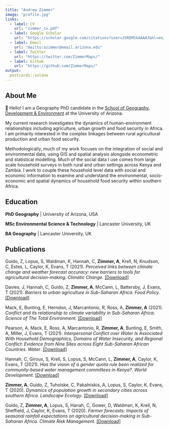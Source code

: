 ```yaml
---
title: "Andrew Zimmer"
image: "profile.jpg"
links:
  - label: CV
    url: "zimmer_cv.pdf"
  - label: Google Scholar
    url: "https://scholar.google.com/citations?user=35RDM5kAAAAJ&hl=en/"
  - label: Email
    url: "mailto:azimmer@email.arizona.edu"
  - label: Twitter
    url: "https://twitter.com/ZimmerMaps/"
  - label: Github
    url: "https://github.com/ZimmerMaps/"
output:
  postcards::solana
---
```

 
 
## About Me

👋 Hello! I am a Geography PhD candidate in the [School of Geography, Development & Environment][sgde] at the University of Arizona.

My current research investigates the dynamics of human-environment relationships including agriculture, urban growth and food security in Africa. I am primarily interested in the complex linkages between rural agricultural production and urban food security. 

Methodologically, much of my work focuses on the integration of social and environmental data, using GIS and spatial analysis alongside econometric and statistical modelling. Much of the social data I use comes from large scale household surveys in both rural and urban settings across Kenya and Zambia. I work to couple these household level data with social and economic information to examine and understand the environmental, socio-economic and spatial dynamics of household food security within southern Africa. 



## Education

**PhD Geography** | University of Arizona, USA

**MSc Environmental Science & Technology** | Lancaster University, UK

**BA Geography** | Lancaster University, UK



## Publications

Guido, Z, Lopus, S, Waldman, K, Hannah, C, **Zimmer, A**, Krell, N, Knudson, C, Estes, L, Caylor, K, Evans, T (2021). *Perceived links between climate change and weather forecast accuracy: new barriers to tools for agricultural decision-making*. *Climatic Change*. [[Download]](./Publications/guido_2021_cc.pdf){target="_blank"}


Davies, J, Hannah, C, Guido, Z, **Zimmer, A**, McCann, L, Battersby, J, Evans, T (2021). *Barriers to urban agriculture in Sub-Saharan Africa*. *Food Policy*. [[Download]](./Publications/davies_2021_fp.pdf){target="_blank"}


Mack, E, Bunting, E, Herndon, J, Marcantonio, R, Ross, A, **Zimmer, A** (2021). *Conflict and its relationship to climate variability in Sub-Saharan Africa*. *Science of The Total Environment*. [[Download]](./Publications/mack_2021_stoten.pdf){target="_blank"}


Pearson, A, Mack, E, Ross, A, Marcantonio, R, **Zimmer, A**, Bunting, E, Smith, A, Miller, J, Evans, T (2021). *Interpersonal Conflict over Water Is Associated With Household Demographiics, Domains of Water Insecurity, and Regional Conflict: Evidence from Nine Sites across Eight Sub-Saharan African Countries*. *Water*. [[Download]](./Publications/pearson_2021_water.pdf){target="_blank"}


Hannah, C, Giroux, S, Krell, S, Lopus, S, McCann, L, **Zimmer, A**, Caylor, K, Evans, T (2021). *Has the vision of a gender quota rule been realized for community-based water management committees in Kenya?*. *World Development*. [[Download]](./Publications/hannah_2021_wd.pdf)


**Zimmer, A**, Guido, Z, Tuholske, C, Pakalniskis, A, Lopus, S, Caylor, K, Evans, T (2020). *Dynamics of population growth in secondary cities across southern Africa*. *Landscape Ecology*. [[Download]](./Publications/zimmer_2020_le.pdf){target="_blank"}


Guido, Z, **Zimmer, A**, Lopus, S, Hanah, C, Gower, D, Waldman, K, Krell, N, Sheffield, J, Caylor, K, Evans, T (2020). *Farmer forecasts: Impacts of seasonal rainfall expectations on agricultural decision-making in Sub-Saharan Africa*. *Climate Risk Management*. [[Download]](./Publications/guido_2020_crm.pdf){target="_blank"}

[sgde]:https://geography.arizona.edu/
[tom]:http://www.tomgeog.org/
